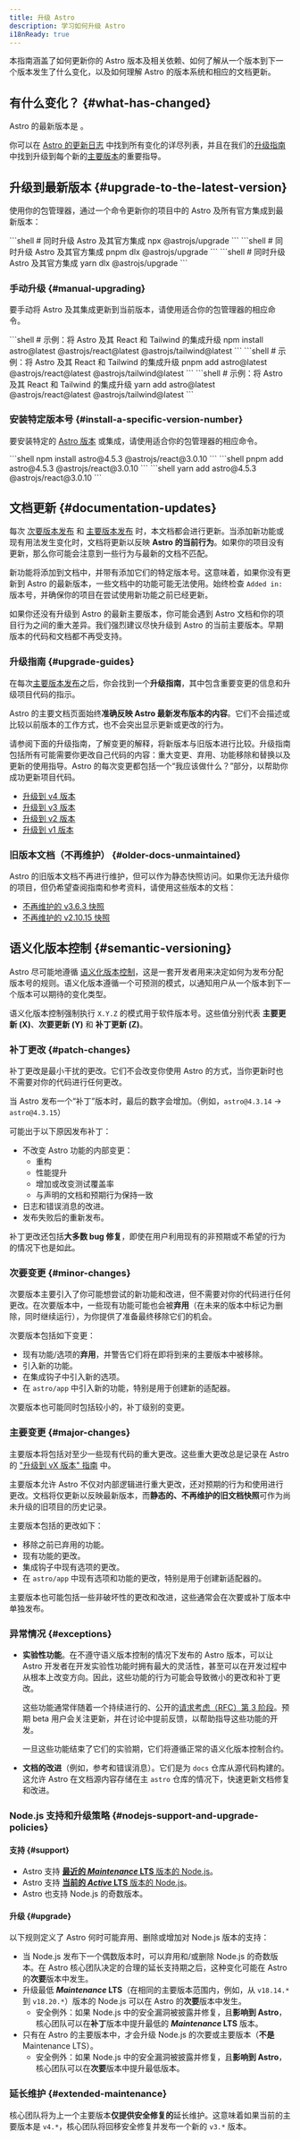 ```yaml
---
title: 升级 Astro
description: 学习如何升级 Astro
i18nReady: true
---
```



本指南涵盖了如何更新你的 Astro 版本及相关依赖、如何了解从一个版本到下一个版本发生了什么变化，以及如何理解 Astro 的版本系统和相应的文档更新。

## 有什么变化？ \{#what-has-changed\}
Astro 的最新版本是 <Version pkgName="astro" />。

你可以在 [Astro 的更新日志](https://github.com/withastro/astro/blob/main/packages/astro/CHANGELOG.md) 中找到所有变化的详尽列表，并且在我们的[升级指南](#upgrade-guides)中找到升级到每个新的[主要版本](#major-changes)的重要指导。

## 升级到最新版本 \{#upgrade-to-the-latest-version\}

使用你的包管理器，通过一个命令更新你的项目中的 Astro 及所有官方集成到最新版本：

<PackageManagerTabs>
  <Fragment slot="npm">
  ```shell
  # 同时升级 Astro 及其官方集成
  npx @astrojs/upgrade
  ```
  </Fragment>
  <Fragment slot="pnpm">
  ```shell
  # 同时升级 Astro 及其官方集成
  pnpm dlx @astrojs/upgrade
  ```
  </Fragment>
  <Fragment slot="yarn">
  ```shell
  # 同时升级 Astro 及其官方集成
  yarn dlx @astrojs/upgrade
  ```
  </Fragment>
</PackageManagerTabs>


### 手动升级 \{#manual-upgrading\}

要手动将 Astro 及其集成更新到当前版本，请使用适合你的包管理器的相应命令。

<PackageManagerTabs>
  <Fragment slot="npm">
  ```shell
  # 示例：将 Astro 及其 React 和 Tailwind 的集成升级
  npm install astro@latest @astrojs/react@latest @astrojs/tailwind@latest
  ```
  </Fragment>
  <Fragment slot="pnpm">
  ```shell
  # 示例：将 Astro 及其 React 和 Tailwind 的集成升级
  pnpm add astro@latest @astrojs/react@latest @astrojs/tailwind@latest
  ```
  </Fragment>
  <Fragment slot="yarn">
  ```shell
  # 示例：将 Astro 及其 React 和 Tailwind 的集成升级
  yarn add astro@latest @astrojs/react@latest @astrojs/tailwind@latest
  ```
  </Fragment>
</PackageManagerTabs>

### 安装特定版本号 \{#install-a-specific-version-number\}

要安装特定的 [Astro 版本](https://www.npmjs.com/package/astro?activeTab=versions) 或集成，请使用适合你的包管理器的相应命令。

<PackageManagerTabs>
  <Fragment slot="npm">
  ```shell
  npm install astro@4.5.3 @astrojs/react@3.0.10
  ```
  </Fragment>
  <Fragment slot="pnpm">
  ```shell
  pnpm add astro@4.5.3 @astrojs/react@3.0.10
  ```
  </Fragment>
  <Fragment slot="yarn">
  ```shell
  yarn add astro@4.5.3 @astrojs/react@3.0.10
  ```
  </Fragment>
</PackageManagerTabs>


## 文档更新 \{#documentation-updates\}

每次 [次要版本发布](#minor-changes) 和 [主要版本发布](#major-changes) 时，本文档都会进行更新。当添加新功能或现有用法发生变化时，文档将更新以反映 **Astro 的当前行为**。如果你的项目没有更新，那么你可能会注意到一些行为与最新的文档不匹配。

新功能将添加到文档中，并带有添加它们的特定版本号。这意味着，如果你没有更新到 Astro 的最新版本，一些文档中的功能可能无法使用。始终检查 `Added in:` 版本号，并确保你的项目在尝试使用新功能之前已经更新。

如果你还没有升级到 Astro 的最新主要版本，你可能会遇到 Astro 文档和你的项目行为之间的重大差异。我们强烈建议尽快升级到 Astro 的当前主要版本。早期版本的代码和文档都不再受支持。

### 升级指南 \{#upgrade-guides\}

在每次[主要版本发布](#major-changes)之后，你会找到一个**升级指南**，其中包含重要变更的信息和升级项目代码的指示。

Astro 的主要文档页面始终**准确反映 Astro 最新发布版本的内容**。它们不会描述或比较以前版本的工作方式，也不会突出显示更新或更改的行为。

请参阅下面的升级指南，了解变更的解释，将新版本与旧版本进行比较。升级指南包括所有可能需要你更改自己代码的内容：重大变更、弃用、功能移除和替换以及更新的使用指导。Astro 的每次变更都包括一个“我应该做什么？”部分，以帮助你成功更新项目代码。

- [升级到 v4 版本](/zh-cn/guides/upgrade-to/v4/)
- [升级到 v3 版本](/zh-cn/guides/upgrade-to/v3/)
- [升级到 v2 版本](/zh-cn/guides/upgrade-to/v2/)
- [升级到 v1 版本](/zh-cn/guides/upgrade-to/v1/)

### 旧版本文档（不再维护） \{#older-docs-unmaintained\}

Astro 的旧版本文档不再进行维护，但可以作为静态快照访问。如果你无法升级你的项目，但仍希望查阅指南和参考资料，请使用这些版本的文档：

- [不再维护的 v3.6.3 快照](https://docs-git-v3-docs-unmaintained-astrodotbuild.vercel.app/)
- [不再维护的 v2.10.15 快照](https://deploy-preview-4405--astro-docs-2.netlify.app/zh-cn/getting-started/)


## 语义化版本控制 \{#semantic-versioning\}

Astro 尽可能地遵循 [语义化版本控制](https://semver.org/)，这是一套开发者用来决定如何为发布分配版本号的规则。语义化版本遵循一个可预测的模式，以通知用户从一个版本到下一个版本可以期待的变化类型。

语义化版本控制强制执行 `X.Y.Z` 的模式用于软件版本号。这些值分别代表 **主要更新 (X)**、**次要更新 (Y)** 和 **补丁更新 (Z)**。

### 补丁更改 \{#patch-changes\}

补丁更改是最小干扰的更改。它们不会改变你使用 Astro 的方式，当你更新时也不需要对你的代码进行任何更改。

当 Astro 发布一个“补丁”版本时，最后的数字会增加。（例如，`astro@4.3.14` -> `astro@4.3.15`）

可能出于以下原因发布补丁：

- 不改变 Astro 功能的内部变更：
  - 重构
  - 性能提升
  - 增加或改变测试覆盖率
  - 与声明的文档和预期行为保持一致
- 日志和错误消息的改进。
- 发布失败后的重新发布。

补丁更改还包括**大多数 bug 修复**，即使在用户利用现有的非预期或不希望的行为的情况下也是如此。


### 次要变更 \{#minor-changes\}

次要版本主要引入了你可能想尝试的新功能和改进，但不需要对你的代码进行任何更改。在次要版本中，一些现有功能可能也会被**弃用**（在未来的版本中标记为删除，同时继续运行），为你提供了准备最终移除它们的机会。

次要版本包括如下变更：

- 现有功能/选项的**弃用**，并警告它们将在即将到来的主要版本中被移除。
- 引入新的功能。
- 在集成钩子中引入新的选项。
- 在 `astro/app` 中引入新的功能，特别是用于创建新的适配器。

次要版本也可能同时包括较小的，补丁级别的变更。

### 主要变更 \{#major-changes\}

主要版本将包括对至少一些现有代码的重大更改。这些重大更改总是记录在 Astro 的 ["升级到 vX 版本" 指南](#upgrade-guides) 中。

主要版本允许 Astro 不仅对内部逻辑进行重大更改，还对预期的行为和使用进行更改。文档将仅更新以反映最新版本，而**静态的、不再维护的旧文档快照**可作为尚未升级的旧项目的历史记录。

主要版本包括的更改如下：

- 移除之前已弃用的功能。
- 现有功能的更改。
- 集成钩子中现有选项的更改。
- 在 `astro/app` 中现有选项和功能的更改，特别是用于创建新适配器的。

主要版本也可能包括一些非破坏性的更改和改进，这些通常会在次要或补丁版本中单独发布。

### 异常情况 \{#exceptions\}

- **实验性功能**。在不遵守语义版本控制的情况下发布的 Astro 版本，可以让 Astro 开发者在开发实验性功能时拥有最大的灵活性，甚至可以在开发过程中从根本上改变方向。因此，这些功能的行为可能会导致微小的更改和补丁更改。

  这些功能通常伴随着一个持续进行的、公开的[请求考虑（RFC）第 3 阶段](https://github.com/withastro/roadmap#stage-3-rfc--development)。预期 beta 用户会关注更新，并在讨论中提前反馈，以帮助指导这些功能的开发。

  一旦这些功能结束了它们的实验期，它们将遵循正常的语义化版本控制合约。

- **文档的改进**（例如，参考和错误消息）。它们是为 `docs` 仓库从源代码构建的。这允许 Astro 在文档源内容存储在主 `astro` 仓库的情况下，快速更新文档修复和改进。

### Node.js 支持和升级策略 \{#nodejs-support-and-upgrade-policies\}

#### 支持 \{#support\}

- Astro 支持 [**最近的 _Maintenance_ LTS** 版本的 Node.js](https://nodejs.org/en/about/previous-releases#release-schedule)。
- Astro 支持 [**当前的 _Active_ LTS** 版本的 Node.js](https://nodejs.org/en/about/previous-releases#release-schedule)。
- Astro 也支持 Node.js 的奇数版本。

#### 升级 \{#upgrade\}

以下规则定义了 Astro 何时可能弃用、删除或增加对 Node.js 版本的支持：

- 当 Node.js 发布下一个偶数版本时，可以弃用和/或删除 Node.js 的奇数版本。在 Astro 核心团队决定的合理的延长支持期之后，这种变化可能在 Astro 的**次要**版本中发生。
- 升级最低 **_Maintenance_ LTS**（在相同的主要版本范围内，例如，从 `v18.14.*` 到 `v18.20.*`）版本的 Node.js 可以在 Astro 的**次要**版本中发生。
  - 安全例外：如果 Node.js 中的安全漏洞被披露并修复，且**影响到 Astro**，核心团队可以在**补丁**版本中提升最低的 **_Maintenance_ LTS** 版本。
- 只有在 Astro 的主要版本中，才会升级 Node.js 的次要或主要版本（**不是** Maintenance LTS）。
  - 安全例外：如果 Node.js 中的安全漏洞被披露并修复，且**影响到 Astro**，核心团队可以在**次要**版本中提升最低版本。

### 延长维护 \{#extended-maintenance\}

核心团队将为上一个主要版本**仅提供安全修复的**延长维护。这意味着如果当前的主要版本是 `v4.*`，核心团队将回移安全修复并发布一个新的 `v3.*` 版本。
